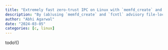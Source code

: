 ```yaml
---
title: "Extremely fast zero-trust IPC on Linux with `memfd_create` and abusing file locking"
description: "By (ab)using `memfd_create` and `fcntl` advisory file-locking, I implement an extremely fast method for IPC between two processes that don't trust each other in Linux"
author: "Abhi Agarwal"
date: "2024-03-05"
categories: [c, linux]
---
```


todo!()
